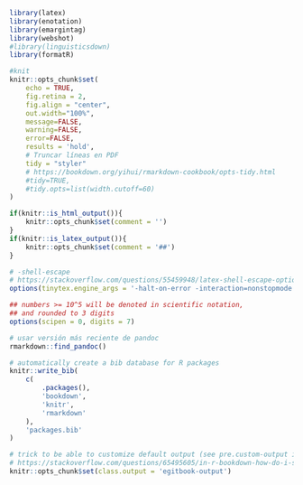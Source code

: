 ```r
library(latex)
library(enotation)
library(emargintag)
library(webshot)
#library(linguisticsdown)
library(formatR)
```


```r
#knit
knitr::opts_chunk$set(
    echo = TRUE, 
    fig.retina = 2, 
    fig.align = "center",
    out.width="100%",
    message=FALSE,
    warning=FALSE,
    error=FALSE,
    results = 'hold',
    # Truncar líneas en PDF
    tidy = "styler"
    # https://bookdown.org/yihui/rmarkdown-cookbook/opts-tidy.html
    #tidy=TRUE, 
    #tidy.opts=list(width.cutoff=60)
)

if(knitr::is_html_output()){
    knitr::opts_chunk$set(comment = '')    
}
if(knitr::is_latex_output()){
    knitr::opts_chunk$set(comment = '##')    
}

# -shell-escape
# https://stackoverflow.com/questions/55459948/latex-shell-escape-options-in-yaml-header-dont-use?noredirect=1#comment97651281_55459948
options(tinytex.engine_args = '-halt-on-error -interaction=nonstopmode -shell-escape') 

## numbers >= 10^5 will be denoted in scientific notation,
## and rounded to 3 digits
options(scipen = 0, digits = 7)

# usar versión más reciente de pandoc
rmarkdown::find_pandoc()
```

```r
# automatically create a bib database for R packages
knitr::write_bib(
    c(
        .packages(), 
        'bookdown', 
        'knitr', 
        'rmarkdown'
    ), 
    'packages.bib'
)
```


```r
# trick to be able to customize default output (see pre.custom-output in style.css)
# https://stackoverflow.com/questions/65495605/in-r-bookdown-how-do-i-set-the-default-code-output-background-color
knitr::opts_chunk$set(class.output = 'egitbook-output')
```

